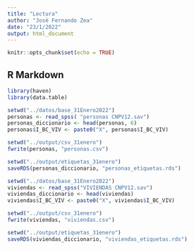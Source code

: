 ---
title: "Lectura"
author: "José Fernando Zea"
date: "23/1/2022"
output: html_document
---

```{r setup, include=FALSE}
knitr::opts_chunk$set(echo = TRUE)
```

## R Markdown


```{r, warning = FALSE, message = FALSE}
library(haven)
library(data.table)
```

```{r}
setwd("../datos/base_31Enero2022")
personas <- read_spss( "personas CNPV12.sav")
personas_diccionario <- head(personas, 6)
personas$I_BC_VIV <- paste0("X", personas$I_BC_VIV)

```

```{r}
setwd("../output/csv_31enero")
fwrite(personas, "personas.csv")
```

```{r}
setwd("../output/etiquetas_31enero")
saveRDS(personas_diccionario, "personas_etiquetas.rds")
```

```{r}
setwd("../datos/base_31Enero2022")
viviendas <- read_spss("VIVIENDAS CNPV12.sav") 
viviendas_diccionario <- head(viviendas)
viviendas$I_BC_VIV <- paste0("X", viviendas$I_BC_VIV)
```

```{r}
setwd("../output/csv_31enero")
fwrite(viviendas, "viviendas.csv")
```

```{r}
setwd("../output/etiquetas_31enero")
saveRDS(viviendas_diccionario, "viviendas_etiquetas.rds")
```

